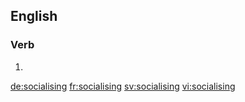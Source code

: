 ==English==

===Verb===
{{head|en|present participle}}

# {{present participle of|socialise|lang=en|nocat=1}}

[[de:socialising]]
[[fr:socialising]]
[[sv:socialising]]
[[vi:socialising]]